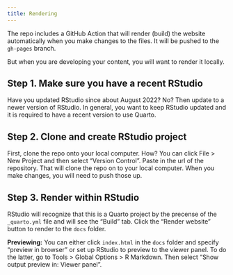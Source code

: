 ```yaml
---
title: Rendering
---
```


The repo includes a GitHub Action that will render (build) the website automatically when you make changes to the files. It will be pushed to the `gh-pages` branch.

But when you are developing your content, you will want to render it locally. 

## Step 1. Make sure you have a recent RStudio

Have you updated RStudio since about August 2022? No? Then update to a newer version of RStudio. In general, you want to keep RStudio updated and it is required to have a recent version to use Quarto.

## Step 2. Clone and create RStudio project

First, clone the repo onto your local computer. How? You can click File > New Project and then select "Version Control". Paste in the url of the repository. That will clone the repo on to your local computer. When you make changes, you will need to push those up.

## Step 3. Render within RStudio

RStudio will recognize that this is a Quarto project by the precense of the `_quarto.yml` file and will see the "Build" tab.  Click the "Render website" button to render to the `docs` folder.

**Previewing:** You can either click `index.html` in the `docs` folder and specify "preview in browser" or set up RStudio to preview to the viewer panel. To do the latter, go to Tools > Global Options > R Markdown. Then select "Show output preview in: Viewer panel". 
